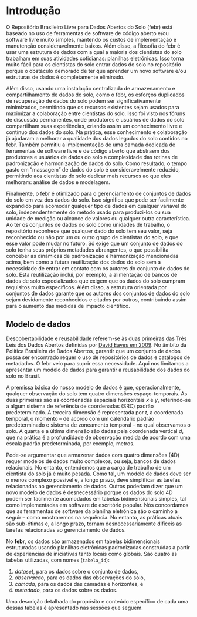 <!-- Opções para livro em pdf -->

<!-- \clearpage -->
<!-- \tableofcontents -->

<!-- \clearpage -->
<!-- \listoffigures -->

<!-- \clearpage -->
<!-- \listoftables -->

# Introdução

O Repositório Brasileiro Livre para Dados Abertos do Solo (febr) está baseado no uso de ferramentas de software de código aberto e/ou software livre muito simples, mantendo os custos de implementação e manutenção consideravelmente baixos. Além disso, a filosofia do febr é usar uma estrutura de dados com a qual a maioria dos cientistas do solo trabalham em suas atividades cotidianas: planilhas eletrônicas. Isso torna muito fácil para os cientistas do solo entrar dados do solo no repositório porque o obstáculo demorado de ter que aprender um novo software e/ou estruturas de dados é completamente eliminado.

Além disso, usando uma instalação centralizada de armazenamento e compartilhamento de dados do solo, como o febr, os esforços duplicados de recuperação de dados do solo podem ser significativamente minimizados, permitindo que os recursos existentes sejam usados para maximizar a colaboração entre cientistas do solo. Isso foi visto nos fóruns de discussão permanentes, onde produtores e usuários de dados do solo compartilham suas experiências, criando assim um conhecimento livre e contínuo dos dados do solo. Na prática, esse conhecimento e colaboração já ajudaram a melhorar a qualidade dos dados legados do solo contidos no febr. Também permitiu a implementação de uma camada dedicada de ferramentas de software livre e de código aberto que abstraem dos produtores e usuários de dados do solo a complexidade das rotinas de padronização e harmonização de dados do solo. Como resultado, o tempo gasto em "massagem" de dados do solo é consideravelmente reduzido, permitindo aos cientistas do solo dedicar mais recursos ao que eles melhoram: análise de dados e modelagem.

Finalmente, o febr é otimizado para o gerenciamento de conjuntos de dados do solo em vez dos dados do solo. Isso significa que pode ser facilmente expandido para acomodar qualquer tipo de dados em qualquer variável do solo, independentemente do método usado para produzi-los ou sua unidade de medição ou alcance de valores ou qualquer outra característica. Ao ter os conjuntos de dados do solo como unidades de trabalho, o repositório reconhece que qualquer dado do solo tem seu valor, seja reconhecido ou não por um ou outro grupo de cientistas do solo, e que esse valor pode mudar no futuro. Só exige que um conjunto de dados do solo tenha seus próprios metadados abrangentes, o que possibilita conceber as dinâmicas de padronização e harmonização mencionadas acima, bem como a futura reutilização dos dados do solo sem a necessidade de entrar em contato com os autores do conjunto de dados do solo. Esta reutilização inclui, por exemplo, a alimentação de bancos de dados de solo especializados que exigem que os dados do solo cumpram requisitos muito específicos. Além disso, a estrutura orientada por conjuntos de dados garante que os autores dos conjuntos de dados do solo sejam devidamente reconhecidos e citados por outros, contribuindo assim para o aumento das medidas de impacto científico.

## Modelo de dados

Descobertabilidade e reusabilidade referem-se às duas primeiras das Três Leis dos Dados Abertos definidas por [David Eaves em 2009](https://eaves.ca/2009/11/29/three-laws-of-open-data-international-edition/). No âmbito da Política Brasileira de Dados Abertos, garantir que um conjunto de dados possa ser encontrado requer o uso de repositórios de dados e catálogos de metadados. O febr veio para suprir essa necessidade. Aqui nos limitamos a apresentar um modelo de dados para garantir a reusabilidade dos dados do solo no Brasil.

A premissa básica do nosso modelo de dados é que, operacionalmente, qualquer observação do solo tem quatro dimensões espaço-temporais. As duas primeiras são as coordenadas espaciais horizontais *x* e *y*, referindo-se a algum sistema de referência de coordenadas (SRC) padrão predeterminado. A terceira dimensão é representada por *t*, a coordenada temporal, o momento -- de acordo com um calendário padrão predeterminado e sistema de zoneamento temporal -- no qual observamos o solo. A quarta e a última dimensão são dadas pela coordenada vertical *d*, que na prática é a profundidade de observação medida de acordo com uma escala padrão predeterminada, por exemplo, metros.

Pode-se argumentar que armazenar dados com quatro dimensões (4D) requer modelos de dados muito complexos, ou seja, bancos de dados relacionais. No entanto, entendemos que a carga de trabalho de um cientista do solo já é muito pesada. Como tal, um modelo de dados deve ser o menos complexo possível e, a longo prazo, deve simplificar as tarefas relacionadas ao gerenciamento de dados. Outros poderiam dizer que um novo modelo de dados é desnecessário porque os dados do solo 4D podem ser facilmente acomodados em tabelas bidimensionais simples, tal como implementadas em software de escritório popular. Nós concordamos que as ferramentas de software da planilha eletrônica são o caminho a seguir -- como mostraremos na sequência. No entanto, as práticas atuais são sub-ótimas e, a longo prazo, tornam desnecessariamente difíceis as tarefas relacionadas ao gerenciamento de dados.

No **febr**, os dados são armazenados em tabelas bidimensionais estruturadas usando planilhas eletrônicas padronizadas construídas a partir de experiências de iniciativas tanto locais como globais. São quatro as tabelas utilizadas, com nomes (`tabela_id`):

1. *dataset*, para os dados sobre o conjunto de dados,
2. *observacao*, para os dados das observações do solo,
3. *camada*, para os dados das camadas e horizontes, e
4. *metadado*, para os dados sobre os dados.

Uma descrição detalhada do propósito e conteúdo específico de cada uma dessas tabelas é apresentado nas sessões que seguem.
